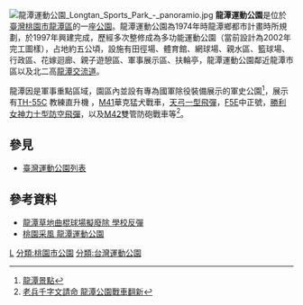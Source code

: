 {{expand|time=2015-04-14T04:53:25+00:00}}

{{Notability Unreferenced |time=2015-04-20T09:26:51+00:00}}
[[File:龍潭運動公園_Longtan_Sports_Park_-_panoramio.jpg|thumb]]
'''龍潭運動公園'''是位於[[臺灣|臺灣]][[桃園市|桃園市]][[龍潭區_(臺灣)|龍潭區]]的一座[[公園|公園]]。龍潭運動公園為1974年時龍潭鄉都市計畫時所規劃，於1997年興建完成，歷經多次整修成為多功能運動公園（當前設計為2002年完工圖樣），占地約五公頃，設施有田徑場、體育館、網球場、親水區、籃球場、行政區、花嫁迴廊、親子遊憩區、軍事展示區、扶輪亭，龍潭運動公園鄰近龍潭市區以及北二高[[龍潭交流道|龍潭交流道]]。

龍潭因是軍事重點區域，園區內並設有專為國軍除役裝備展示的軍史公園<ref>[https://longtanwho.wordpress.com/about/推薦景點/  龍潭景點]</ref>，展示有[[TH-55C|TH-55C]] 教練直升機 ，[[M41|M41]]華克猛犬戰車，[[天弓飛彈|天弓一型飛彈]]，[[F5|F5]]E中正號，[[勝利女神力士型防空飛彈|勝利女神力士型防空飛彈]]，以及[[M42|M42]]雙管防砲戰車等<ref>[http://www.chinatimes.com/newspapers/20130529000587-260107 老兵千字文請命 龍潭公園戰車翻新]</ref>。

==參見==
*[[臺灣運動公園列表|臺灣運動公園列表]]

==參考資料==
*[http://www.chinatimes.com/realtimenews/20150116003967-260405 龍潭草地曲棍球場擬廢除 學校反彈]
*[https://www.tycc.gov.tw/content/attraction/attraction_main.aspx?wtp=1&wnd=227&id=72 桃園采風 龍潭運動公園]
{{reflist}}

{{commons category|Longtan Sports Park}}

[[分類:龍潭區_(臺灣)|L]]
[[分類:桃園市公園|分類:桃園市公園]]
[[分類:台灣運動公園|分類:台灣運動公園]]